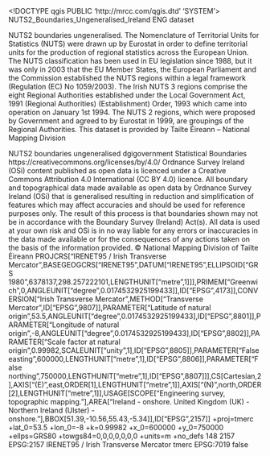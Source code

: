 <!DOCTYPE qgis PUBLIC 'http://mrcc.com/qgis.dtd' 'SYSTEM'>
<qgis version="3.34.0-Prizren">
  <identifier>NUTS2_Boundaries_Ungeneralised_Ireland</identifier>
  <parentidentifier></parentidentifier>
  <language>ENG</language>
  <type>dataset</type>
  <title>NUTS2 Boundaries Ungeneralised - National Statistical Boundaries - 2015</title>
  <abstract>NUTS2 boundaries ungeneralised. The Nomenclature of Territorial Units for Statistics (NUTS) were drawn up by Eurostat in order to define territorial units for the production of regional statistics across the European Union. The NUTS classification has been used in EU legislation since 1988, but it was only in 2003 that the EU Member States, the European Parliament and the Commission established the NUTS regions within a legal framework (Regulation (EC) No 1059/2003).
The Irish NUTS 3 regions comprise the eight Regional Authorities established under the Local Government Act, 1991 (Regional Authorities) (Establishment) Order, 1993 which came into operation on January 1st 1994. The NUTS 2 regions, which were proposed by Government and agreed to by Eurostat in 1999, are groupings of the Regional Authorities.
This dataset is provided by Tailte Éireann – National Mapping Division


NUTS2 boundaries ungeneralised</abstract>
  <keywords vocabulary="Search keys">
    <keyword>dgigovernment</keyword>
    <keyword>Statistical Boundaries</keyword>
  </keywords>
  <links/>
  <dates/>
  <fees></fees>
  <constraints type="Limitations of use">https://creativecommons.org/licenses/by/4.0/
Ordnance Survey Ireland (OSi) content published as open data is licenced under a Creative Commons Attribution 4.0 International (CC BY 4.0) licence.
All boundary and topographical data made available as open data by Ordnance Survey Ireland (OSi) that is generalised resulting in reduction and simplification of features which may affect accuracies and should be used for reference purposes only. The result of this process is that boundaries shown may not be in accordance with the Boundary Survey (Ireland) Act(s). All data is used at your own risk and OSi is in no way liable for any errors or inaccuracies in the data made available or for the consequences of any actions taken on the basis of the information provided.</constraints>
  <rights>© National Mapping Division of Tailte Éireann</rights>
  <encoding></encoding>
  <crs>
    <spatialrefsys nativeFormat="Wkt">
      <wkt>PROJCRS["IRENET95 / Irish Transverse Mercator",BASEGEOGCRS["IRENET95",DATUM["IRENET95",ELLIPSOID["GRS 1980",6378137,298.257222101,LENGTHUNIT["metre",1]]],PRIMEM["Greenwich",0,ANGLEUNIT["degree",0.0174532925199433]],ID["EPSG",4173]],CONVERSION["Irish Transverse Mercator",METHOD["Transverse Mercator",ID["EPSG",9807]],PARAMETER["Latitude of natural origin",53.5,ANGLEUNIT["degree",0.0174532925199433],ID["EPSG",8801]],PARAMETER["Longitude of natural origin",-8,ANGLEUNIT["degree",0.0174532925199433],ID["EPSG",8802]],PARAMETER["Scale factor at natural origin",0.99982,SCALEUNIT["unity",1],ID["EPSG",8805]],PARAMETER["False easting",600000,LENGTHUNIT["metre",1],ID["EPSG",8806]],PARAMETER["False northing",750000,LENGTHUNIT["metre",1],ID["EPSG",8807]]],CS[Cartesian,2],AXIS["(E)",east,ORDER[1],LENGTHUNIT["metre",1]],AXIS["(N)",north,ORDER[2],LENGTHUNIT["metre",1]],USAGE[SCOPE["Engineering survey, topographic mapping."],AREA["Ireland - onshore. United Kingdom (UK) - Northern Ireland (Ulster) - onshore."],BBOX[51.39,-10.56,55.43,-5.34]],ID["EPSG",2157]]</wkt>
      <proj4>+proj=tmerc +lat_0=53.5 +lon_0=-8 +k=0.99982 +x_0=600000 +y_0=750000 +ellps=GRS80 +towgs84=0,0,0,0,0,0,0 +units=m +no_defs</proj4>
      <srsid>148</srsid>
      <srid>2157</srid>
      <authid>EPSG:2157</authid>
      <description>IRENET95 / Irish Transverse Mercator</description>
      <projectionacronym>tmerc</projectionacronym>
      <ellipsoidacronym>EPSG:7019</ellipsoidacronym>
      <geographicflag>false</geographicflag>
    </spatialrefsys>
  </crs>
  <extent/>
</qgis>
